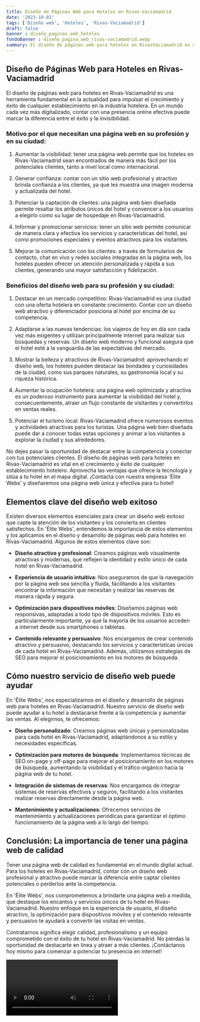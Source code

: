 ```yaml
---
title: Diseño de Páginas Web para Hoteles en Rivas-Vaciamadrid
date: '2023-10-03'
tags: ['Diseño web', 'Hoteles', 'Rivas-Vaciamadrid']
draft: false
banner : diseño_paginas_web_hoteles
fondoBanner : diseño_pagina_web_rivas-vaciamadrid.webp
summary: El diseño de páginas web para hoteles en RivasVaciamadrid es una herramienta fundamental en la actualidad para impulsar el crecimiento y éxito de cualquier establecimiento en la industria hotelera. En un mundo cada vez más digitalizado, contar con una presencia online efectiva puede marcar la diferencia entre el éxito y la invisibilidad.
---
```


## Diseño de Páginas Web para Hoteles en Rivas-Vaciamadrid

El diseño de páginas web para hoteles en Rivas-Vaciamadrid es una herramienta fundamental en la actualidad para impulsar el crecimiento y éxito de cualquier establecimiento en la industria hotelera. En un mundo cada vez más digitalizado, contar con una presencia online efectiva puede marcar la diferencia entre el éxito y la invisibilidad.

### Motivo por el que necesitan una página web en su profesión y en su ciudad:

1. Aumentar la visibilidad: tener una página web permite que los hoteles en Rivas-Vaciamadrid sean encontrados de manera más fácil por los potenciales clientes, tanto a nivel local como internacional.

2. Generar confianza: contar con un sitio web profesional y atractivo brinda confianza a los clientes, ya que les muestra una imagen moderna y actualizada del hotel.

3. Potenciar la captación de clientes: una página web bien diseñada permite resaltar los atributos únicos del hotel y convencer a los usuarios a elegirlo como su lugar de hospedaje en Rivas-Vaciamadrid.

4. Informar y promocionar servicios: tener un sitio web permite comunicar de manera clara y efectiva los servicios y características del hotel, así como promociones especiales y eventos atractivos para los visitantes.

5. Mejorar la comunicación con los clientes: a través de formularios de contacto, chat en vivo y redes sociales integradas en la página web, los hoteles pueden ofrecer un atención personalizada y rápida a sus clientes, generando una mayor satisfacción y fidelización.

### Beneficios del diseño web para su profesión y su ciudad:

1. Destacar en un mercado competitivo: Rivas-Vaciamadrid es una ciudad con una oferta hotelera en constante crecimiento. Contar con un diseño web atractivo y diferenciador posiciona al hotel por encima de su competencia.

2. Adaptarse a las nuevas tendencias: los viajeros de hoy en día son cada vez más exigentes y utilizan principalmente internet para realizar sus búsquedas y reservas. Un diseño web moderno y funcional asegura que el hotel esté a la vanguardia de las expectativas del mercado.

3. Mostrar la belleza y atractivos de Rivas-Vaciamadrid: aprovechando el diseño web, los hoteles pueden destacar las bondades y curiosidades de la ciudad, como sus parques naturales, su gastronomía local y su riqueza histórica.

4. Aumentar la ocupación hotelera: una página web optimizada y atractiva es un poderoso instrumento para aumentar la visibilidad del hotel y, consecuentemente, atraer un flujo constante de visitantes y convertirlos en ventas reales.

5. Potenciar el turismo local: Rivas-Vaciamadrid ofrece numerosos eventos y actividades atractivas para los turistas. Una página web bien diseñada puede dar a conocer todas estas opciones y animar a los visitantes a explorar la ciudad y sus alrededores.

No dejes pasar la oportunidad de destacar entre la competencia y conectar con tus potenciales clientes. El diseño de páginas web para hoteles en Rivas-Vaciamadrid es vital en el crecimiento y éxito de cualquier establecimiento hotelero. Aprovecha las ventajas que ofrece la tecnología y sitúa a tu hotel en el mapa digital. ¡Contacta con nuestra empresa 'Élite Webs' y diseñaremos una página web única y efectiva para tu hotel!

<GifSeo />

<Cta />

## Elementos clave del diseño web exitoso

Existen diversos elementos esenciales para crear un diseño web exitoso que capte la atención de los visitantes y los convierta en clientes satisfechos. En 'Élite Webs', entendemos la importancia de estos elementos y los aplicamos en el diseño y desarrollo de páginas web para hoteles en Rivas-Vaciamadrid. Algunos de estos elementos clave son:

- **Diseño atractivo y profesional**: Creamos páginas web visualmente atractivas y modernas, que reflejen la identidad y estilo único de cada hotel en Rivas-Vaciamadrid.

- **Experiencia de usuario intuitiva**: Nos aseguramos de que la navegación por la página web sea sencilla y fluida, facilitando a los visitantes encontrar la información que necesitan y realizar las reservas de manera rápida y segura.

- **Optimización para dispositivos móviles**: Diseñamos páginas web responsivas, adaptadas a todo tipo de dispositivos móviles. Esto es particularmente importante, ya que la mayoría de los usuarios acceden a internet desde sus smartphones o tabletas.

- **Contenido relevante y persuasivo**: Nos encargamos de crear contenido atractivo y persuasivo, destacando los servicios y características únicas de cada hotel en Rivas-Vaciamadrid. Además, utilizamos estrategias de SEO para mejorar el posicionamiento en los motores de búsqueda.

## Cómo nuestro servicio de diseño web puede ayudar

En 'Élite Webs', nos especializamos en el diseño y desarrollo de páginas web para hoteles en Rivas-Vaciamadrid. Nuestro servicio de diseño web puede ayudar a tu hotel a destacarse frente a la competencia y aumentar las ventas. Al elegirnos, te ofrecemos:

- **Diseño personalizado**: Creamos páginas web únicas y personalizadas para cada hotel en Rivas-Vaciamadrid, adaptándonos a su estilo y necesidades específicas.

- **Optimización para motores de búsqueda**: Implementamos técnicas de SEO on-page y off-page para mejorar el posicionamiento en los motores de búsqueda, aumentando la visibilidad y el tráfico orgánico hacia la página web de tu hotel.

- **Integración de sistemas de reservas**: Nos encargamos de integrar sistemas de reservas efectivos y seguros, facilitando a los visitantes realizar reservas directamente desde la página web.

- **Mantenimiento y actualizaciones**: Ofrecemos servicios de mantenimiento y actualizaciones periódicas para garantizar el óptimo funcionamiento de la página web a lo largo del tiempo.

## Conclusión: La importancia de tener una página web de calidad

Tener una página web de calidad es fundamental en el mundo digital actual. Para los hoteles en Rivas-Vaciamadrid, contar con un diseño web profesional y atractivo puede marcar la diferencia entre captar clientes potenciales o perderlos ante la competencia.

En 'Élite Webs', nos comprometemos a brindarte una página web a medida, que destaque los encantos y servicios únicos de tu hotel en Rivas-Vaciamadrid. Nuestro enfoque en la experiencia de usuario, el diseño atractivo, la optimización para dispositivos móviles y el contenido relevante y persuasivo te ayudará a convertir las visitas en ventas.

Contratarnos significa elegir calidad, profesionalismo y un equipo comprometido con el éxito de tu hotel en Rivas-Vaciamadrid. No pierdas la oportunidad de destacarte en línea y atraer a más clientes. ¡Contáctanos hoy mismo para comenzar a potenciar tu presencia en internet!

<Video />

<CtaBot job='Hoteles' city='Rivas-Vaciamadrid'/>

<Gmaps query='Rivas-Vaciamadrid+españa+maps' />